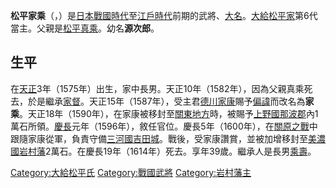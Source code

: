 {{unreferenced|time=2015-12-16T15:48:10+00:00}}
{{Infobox officeholder 
| name= 松平家乘
| image=  
| caption=

| order1={{link-ja|岩村藩|岩村藩}}藩主
| term_start1=1601年
| term_end1=1614年
| predecessor1= 
| successor1= {{link-ja|松平乘壽|松平乗寿}}

| order2={{link-ja|那波藩|那波藩}}藩主
| term_start2=1590年
| term_end2=1601年
| predecessor2= 
| successor2= [[酒井忠世|酒井忠世]]

| birth_date=1575年<br>（[[天正_(日本)|天正]]3年）
| birth_place= 
| death_date={{death date and age|1614|4|8|1575}}<br>（[[慶長|慶長]]19年2月29日）
| death_place= 
| module  = {{日本武士|child=yes
|時代= [[日本戰國時代|日本戰國時代]]－[[江戶時代|江戶時代]]前期
|幼名= 源次郎
|改名= 
|别名= 
|諡号= 
|神号= 
|戒名= 
|洗禮名= 
|墓所= 
|朝廷官位= [[從五位下|從五位下]][[和泉守|和泉守]]
|幕府職位= 
|主君= [[德川家康|德川家康]]
|藩= 
|氏族= [[大給松平家|大給松平家]]
|父=[[松平真乘|松平真乘]]
|母=[[戶田忠重|戶田忠重]]的女兒
|養父= 
|養母= 
|兄弟= 
|姐妹= 
|正室= [[石川康通|石川康通]]的女兒
|側室= 
|嗣子= '''[[松平乘壽|乘壽]]'''、[[松平知乘|知乘]]
|嗣女= [[大久保教隆|大久保教隆]]正室、[[知久直政|知久直政]]室
|養子= 
|養女= 
 }}
}}
'''松平家乘'''（{{jpn|j=松平 家乗|kana=まつだいら いえのり|rm=Matsudaira Ienori}}，{{bd|1575年||1614年|4月8日|}}）是[[日本戰國時代|日本戰國時代]]至[[江戶時代|江戶時代]]前期的武將、[[大名_(稱謂)|大名]]。[[大給松平家|大給松平家]]第6代當主。父親是[[松平真乘|松平真乘]]。幼名'''源次郎'''。

== 生平 ==
在[[天正_(日本)|天正]]3年（1575年）出生，家中長男。天正10年（1582年），因為父親真乘死去，於是繼承[[家督|家督]]。天正15年（1587年），受主君[[德川家康|德川家康]]賜予[[偏諱|偏諱]]而改名為'''家乘'''。天正18年（1590年），在家康被移封至[[關東地方|關東地方]]時，被賜予[[上野國|上野國]][[那波郡|那波郡]]內1萬石所領。[[慶長|慶長]]元年（1596年），敘任官位。慶長5年（1600年），在[[關原之戰|關原之戰]]中跟隨家康從軍，負責守備[[三河國|三河國]][[吉田城|吉田城]]。戰後，受家康讚賞，並被加增移封至[[美濃國|美濃國]][[岩村藩|岩村藩]]2萬石。在慶長19年（1614年）死去。享年39歲。繼承人是長男[[松平乘壽|乘壽]]。

{{大給松平家當主||第6代|1582年－1614年}}
{{那波藩主|大給松平氏||1590年－1601年}}
{{岩村藩主|大給松平氏|初代|1601年－1614年}}

[[Category:大給松平氏|Category:大給松平氏]]
[[Category:戰國武將|Category:戰國武將]]
[[Category:岩村藩主|Category:岩村藩主]]